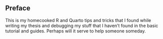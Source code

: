 ## Preface {.unnumbered}


This is my homecooked R and Quarto tips and tricks that I found while writing my thesis and debugging my stuff that I haven't found in the basic tutorial and guides. Perhaps will it serve to help someone someday.
